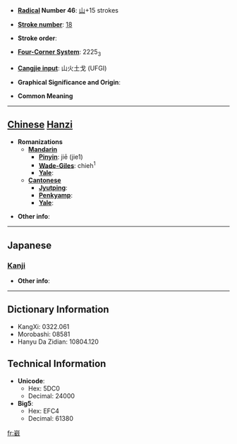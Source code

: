 * '''[[Wiktionary:Chinese radical index| Radical]] Number 46''': [[Wiktionary:Chinese radical index 山|山]]+15 strokes

* '''[[Wiktionary:Chinese total strokes index|Stroke number]]''': [[Wiktionary:Chinese total strokes index 18|18]]

* '''Stroke order''': 

* '''[[Wiktionary:Chinese four corner index|Four-Corner System]]''': 2225<sub>3</sub>

* '''[[Wiktionary:Chinese Cangjie index|Cangjie input]]''': 山火土戈 (UFGI)

* '''Graphical Significance and Origin''': 

* '''Common Meaning'''

----

== [[Chinese]] [[Hanzi]] ==

* '''Romanizations'''
** '''[[Mandarin]]'''
*** '''[[Pinyin]]''': jiē (jie1)
*** '''[[Wade-Giles]]''': chieh<sup>1</sup>
*** '''[[Yale]]''': 
** '''[[Cantonese]]'''
*** '''[[Jyutping]]''':
*** '''[[Penkyamp]]''': 
*** '''[[Yale]]''': 

* '''Other info''': 

----

==Japanese==
===[[Kanji]]===
{{kanji|on readings=[[さつ]] (satsu), [[ざち]] (zachi), [[せつ]] (setsu), [[ぜち]] (zechi)|kun readings=}}

* '''Other info''':  

----

== Dictionary Information ==

* KangXi: 0322.061
* Morobashi: 08581
* Hanyu Da Zidian: 10804.120

== Technical Information ==

* '''Unicode''':
** Hex: 5DC0
** Decimal: 24000
* '''Big5''':
** Hex: EFC4
** Decimal: 61380

[[fr:巀]]